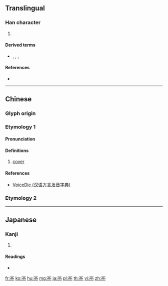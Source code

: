{{character info/new}}
{{also|西}}
==Translingual==

===Han character===
{{Han char|rn=146|rad=西|as=00|sn=6|four=10227|canj=MUB,XMUB}}

# {{mul-kangxi radical-def}}

====Derived terms====
* {{l|mul|覆}}, {{l|mul|賈}}, {{l|mul|覈}}, {{l|mul|覂}}

====References====
* {{Han ref|kx=1128.090|dkj=34762|dj=1595.180|hdz=42805.010|uh=897E|ud=35198|bh=CA50|bd=51792}}

----

==Chinese==
{{zh-forms}}

===Glyph origin===
{{Han etyl}}

===Etymology 1===

====Pronunciation====
{{zh-pron
|m=yà,xià
|c=aa3,kaa1,haa2
|h=pfs=á
|mn=à/hà
|w=
|mc=y
|oc=y
|ma=|ma2=
|cat=n
}}

====Definitions====
{{zh-hanzi}}

# [[cover]]

====References====
* [http://cn.voicedic.com/ VoiceDic (汉语方言发音字典)]

===Etymology 2===
{{zh-see|西|v}}

----

==Japanese==

===Kanji===
{{ja-kanji|grade=|rs=西00}}

# {{defn|lang=ja|sort=西00}}

====Readings====
* {{ja-readings|on=[[あ]] (a), [[か]] (ka), [[け]] (ke)|kun=[[おおう]] (oou)|nanori=}}

[[Category:CJKV radicals| ]]

[[fr:襾]]
[[ko:襾]]
[[hu:襾]]
[[mg:襾]]
[[ja:襾]]
[[pl:襾]]
[[th:襾]]
[[vi:襾]]
[[zh:襾]]